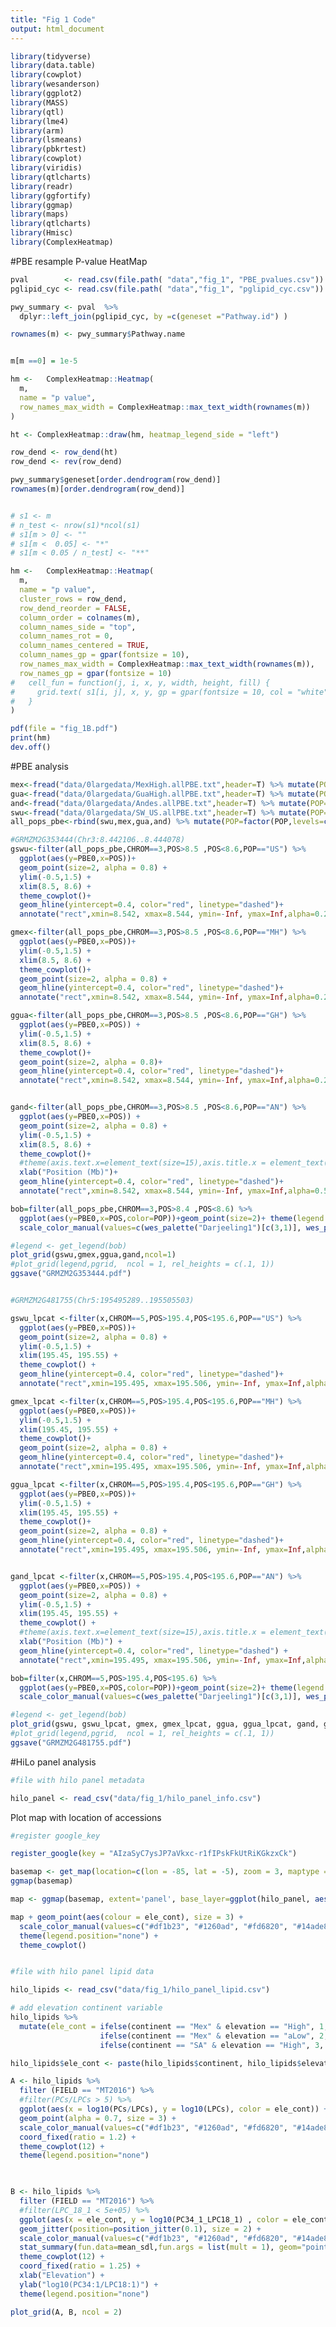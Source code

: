 ```yaml
---
title: "Fig 1 Code"
output: html_document
---
```

```r
library(tidyverse)
library(data.table)
library(cowplot)
library(wesanderson)
library(ggplot2)
library(MASS) 
library(qtl)
library(lme4) 
library(arm) 
library(lsmeans) 
library(pbkrtest)
library(cowplot) 
library(viridis)
library(qtlcharts)
library(readr)
library(ggfortify)
library(ggmap)
library(maps)
library(qtlcharts)
library(Hmisc)
library(ComplexHeatmap)
```

#PBE resample P-value HeatMap

```r

pval        <- read.csv(file.path( "data","fig_1", "PBE_pvalues.csv"))
pglipid_cyc <- read.csv(file.path( "data","fig_1", "pglipid_cyc.csv"))

pwy_summary <- pval  %>%
  dplyr::left_join(pglipid_cyc, by =c(geneset ="Pathway.id") )

rownames(m) <- pwy_summary$Pathway.name


m[m ==0] = 1e-5

hm <-   ComplexHeatmap::Heatmap(
  m,
  name = "p value",
  row_names_max_width = ComplexHeatmap::max_text_width(rownames(m))
)

ht <- ComplexHeatmap::draw(hm, heatmap_legend_side = "left")

row_dend <- row_dend(ht)
row_dend <- rev(row_dend)

pwy_summary$geneset[order.dendrogram(row_dend)]
rownames(m)[order.dendrogram(row_dend)]


# s1 <- m
# n_test <- nrow(s1)*ncol(s1)
# s1[m > 0] <- ""
# s1[m <  0.05] <- "*"
# s1[m < 0.05 / n_test] <- "**"

hm <-   ComplexHeatmap::Heatmap(
  m,
  name = "p value",
  cluster_rows = row_dend,
  row_dend_reorder = FALSE,
  column_order = colnames(m),
  column_names_side = "top",
  column_names_rot = 0,
  column_names_centered = TRUE,
  column_names_gp = gpar(fontsize = 10),
  row_names_max_width = ComplexHeatmap::max_text_width(rownames(m)),
  row_names_gp = gpar(fontsize = 10)
#   cell_fun = function(j, i, x, y, width, height, fill) {
#     grid.text( s1[i, j], x, y, gp = gpar(fontsize = 10, col = "white"))
#   }
)

pdf(file = "fig_1B.pdf")
print(hm)
dev.off()

```

#PBE analysis

```r
mex<-fread("data/0largedata/MexHigh.allPBE.txt",header=T) %>% mutate(POP="MH",POS=POS/1E6)
gua<-fread("data/0largedata/GuaHigh.allPBE.txt",header=T) %>% mutate(POP="GH",POS=POS/1E6)
and<-fread("data/0largedata/Andes.allPBE.txt",header=T) %>% mutate(POP="AN",POS=POS/1E6)
swu<-fread("data/0largedata/SW_US.allPBE.txt",header=T) %>% mutate(POP="US",POS=POS/1E6)
all_pops_pbe<-rbind(swu,mex,gua,and) %>% mutate(POP=factor(POP,levels=c("US","MH","GH","AN")))

#GRMZM2G353444(Chr3:8.442106..8.444078)
gswu<-filter(all_pops_pbe,CHROM==3,POS>8.5 ,POS<8.6,POP=="US") %>%
  ggplot(aes(y=PBE0,x=POS))+
  geom_point(size=2, alpha = 0.8) +
  ylim(-0.5,1.5) +
  xlim(8.5, 8.6) +
  theme_cowplot()+
  geom_hline(yintercept=0.4, color="red", linetype="dashed")+
  annotate("rect",xmin=8.542, xmax=8.544, ymin=-Inf, ymax=Inf,alpha=0.2,fill="grey")  

gmex<-filter(all_pops_pbe,CHROM==3,POS>8.5 ,POS<8.6,POP=="MH") %>%
  ggplot(aes(y=PBE0,x=POS))+  
  ylim(-0.5,1.5) +
  xlim(8.5, 8.6) +
  theme_cowplot()+
  geom_point(size=2, alpha = 0.8) +
  geom_hline(yintercept=0.4, color="red", linetype="dashed")+
  annotate("rect",xmin=8.542, xmax=8.544, ymin=-Inf, ymax=Inf,alpha=0.2,fill="grey")  

ggua<-filter(all_pops_pbe,CHROM==3,POS>8.5 ,POS<8.6,POP=="GH") %>%
  ggplot(aes(y=PBE0,x=POS)) +
  ylim(-0.5,1.5) +
  xlim(8.5, 8.6) +
  theme_cowplot()+
  geom_point(size=2, alpha = 0.8)+
  geom_hline(yintercept=0.4, color="red", linetype="dashed")+
  annotate("rect",xmin=8.542, xmax=8.544, ymin=-Inf, ymax=Inf,alpha=0.2,fill="grey")  


gand<-filter(all_pops_pbe,CHROM==3,POS>8.5 ,POS<8.6,POP=="AN") %>%
  ggplot(aes(y=PBE0,x=POS)) +
  geom_point(size=2, alpha = 0.8) +
  ylim(-0.5,1.5) +
  xlim(8.5, 8.6) +
  theme_cowplot()+
  #theme(axis.text.x=element_text(size=15),axis.title.x = element_text(size=16))+
  xlab("Position (Mb)")+
  geom_hline(yintercept=0.4, color="red", linetype="dashed")+
  annotate("rect",xmin=8.542, xmax=8.544, ymin=-Inf, ymax=Inf,alpha=0.5,fill="grey")  

bob=filter(all_pops_pbe,CHROM==3,POS>8.4 ,POS<8.6) %>% 
  ggplot(aes(y=PBE0,x=POS,color=POP))+geom_point(size=2)+ theme(legend.position="bottom")+
  scale_color_manual(values=c(wes_palette("Darjeeling1")[c(3,1)], wes_palette("Royal2")[3], "purple"),name="Populations:")

#legend <- get_legend(bob)
plot_grid(gswu,gmex,ggua,gand,ncol=1)
#plot_grid(legend,pgrid,  ncol = 1, rel_heights = c(.1, 1))
ggsave("GRMZM2G353444.pdf")


#GRMZM2G481755(Chr5:195495289..195505503)

gswu_lpcat <-filter(x,CHROM==5,POS>195.4,POS<195.6,POP=="US") %>%
  ggplot(aes(y=PBE0,x=POS))+
  geom_point(size=2, alpha = 0.8) +
  ylim(-0.5,1.5) +
  xlim(195.45, 195.55) +
  theme_cowplot() +
  geom_hline(yintercept=0.4, color="red", linetype="dashed")+
  annotate("rect",xmin=195.495, xmax=195.506, ymin=-Inf, ymax=Inf,alpha=0.5,fill="grey")  

gmex_lpcat <-filter(x,CHROM==5,POS>195.4,POS<195.6,POP=="MH") %>%
  ggplot(aes(y=PBE0,x=POS))+  
  ylim(-0.5,1.5) +
  xlim(195.45, 195.55) +
  theme_cowplot()+
  geom_point(size=2, alpha = 0.8) +
  geom_hline(yintercept=0.4, color="red", linetype="dashed")+
  annotate("rect",xmin=195.495, xmax=195.506, ymin=-Inf, ymax=Inf,alpha=0.5,fill="grey")  

ggua_lpcat <-filter(x,CHROM==5,POS>195.4,POS<195.6,POP=="GH") %>%
  ggplot(aes(y=PBE0,x=POS))+
  ylim(-0.5,1.5) + 
  xlim(195.45, 195.55) +
  theme_cowplot()+
  geom_point(size=2, alpha = 0.8) +
  geom_hline(yintercept=0.4, color="red", linetype="dashed")+
  annotate("rect",xmin=195.495, xmax=195.506, ymin=-Inf, ymax=Inf,alpha=0.5,fill="grey")  


gand_lpcat <-filter(x,CHROM==5,POS>195.4,POS<195.6,POP=="AN") %>%
  ggplot(aes(y=PBE0,x=POS)) +
  geom_point(size=2, alpha = 0.8) +
  ylim(-0.5,1.5) +
  xlim(195.45, 195.55) +
  theme_cowplot() +
  #theme(axis.text.x=element_text(size=15),axis.title.x = element_text(size=16)) +
  xlab("Position (Mb)") +
  geom_hline(yintercept=0.4, color="red", linetype="dashed") +
  annotate("rect",xmin=195.495, xmax=195.506, ymin=-Inf, ymax=Inf,alpha=0.5,fill="grey")  

bob=filter(x,CHROM==5,POS>195.4,POS<195.6) %>% 
  ggplot(aes(y=PBE0,x=POS,color=POP))+geom_point(size=2)+ theme(legend.position="bottom")+
  scale_color_manual(values=c(wes_palette("Darjeeling1")[c(3,1)], wes_palette("Royal2")[3], "purple"),name="Populations:")

#legend <- get_legend(bob)
plot_grid(gswu, gswu_lpcat, gmex, gmex_lpcat, ggua, ggua_lpcat, gand, gand_lpcat, ncol = 2)
#plot_grid(legend,pgrid,  ncol = 1, rel_heights = c(.1, 1))
ggsave("GRMZM2G481755.pdf")

```


#HiLo panel analysis

```r
#file with hilo panel metadata

hilo_panel <- read_csv("data/fig_1/hilo_panel_info.csv")


```

Plot map with location of accessions

```r
#register google_key

register_google(key = "AIzaSyC7ysJP7aVkxc-r1fIPskFkUtRiKGkzxCk")

basemap <- get_map(location=c(lon = -85, lat = -5), zoom = 3, maptype = "hybrid", color='bw', source='google', scale = 4)
ggmap(basemap)

map <- ggmap(basemap, extent='panel', base_layer=ggplot(hilo_panel, aes(x=Long, y=Lat))) #adds hilo panel info

map + geom_point(aes(colour = ele_cont), size = 3) +
  scale_color_manual(values=c("#df1b23", "#1260ad", "#fd6820", "#14ade8")) +
  theme(legend.position="none") +
  theme_cowplot()



```

```r
#file with hilo panel lipid data

hilo_lipids <- read_csv("data/fig_1/hilo_panel_lipid.csv")

# add elevation continent variable
hilo_lipids %>% 
  mutate(ele_cont = ifelse(continent == "Mex" & elevation == "High", 1,
                    ifelse(continent == "Mex" & elevation == "aLow", 2, 
                    ifelse(continent == "SA" & elevation == "High", 3, 4))))

hilo_lipids$ele_cont <- paste(hilo_lipids$continent, hilo_lipids$elevation, sep = "_")

A <- hilo_lipids %>%
  filter (FIELD == "MT2016") %>%
  #filter(PCs/LPCs > 5) %>%
  ggplot(aes(x = log10(PCs/LPCs), y = log10(LPCs), color = ele_cont)) +
  geom_point(alpha = 0.7, size = 3) +
  scale_color_manual(values=c("#df1b23", "#1260ad", "#fd6820", "#14ade8")) +
  coord_fixed(ratio = 1.2) +
  theme_cowplot(12) +
  theme(legend.position="none") 
  


B <- hilo_lipids %>%
  filter (FIELD == "MT2016") %>%
  #filter(LPC_18_1 < 5e+05) %>%
  ggplot(aes(x = ele_cont, y = log10(PC34_1_LPC18_1) , color = ele_cont)) +
  geom_jitter(position=position_jitter(0.1), size = 2) +
  scale_color_manual(values=c("#df1b23", "#1260ad", "#fd6820", "#14ade8")) +
  stat_summary(fun.data=mean_sdl,fun.args = list(mult = 1), geom="pointrange", color = "black") +
  theme_cowplot(12) +
  coord_fixed(ratio = 1.25) +
  xlab("Elevation") + 
  ylab("log10(PC34:1/LPC18:1)") +
  theme(legend.position="none") 

plot_grid(A, B, ncol = 2)
```
